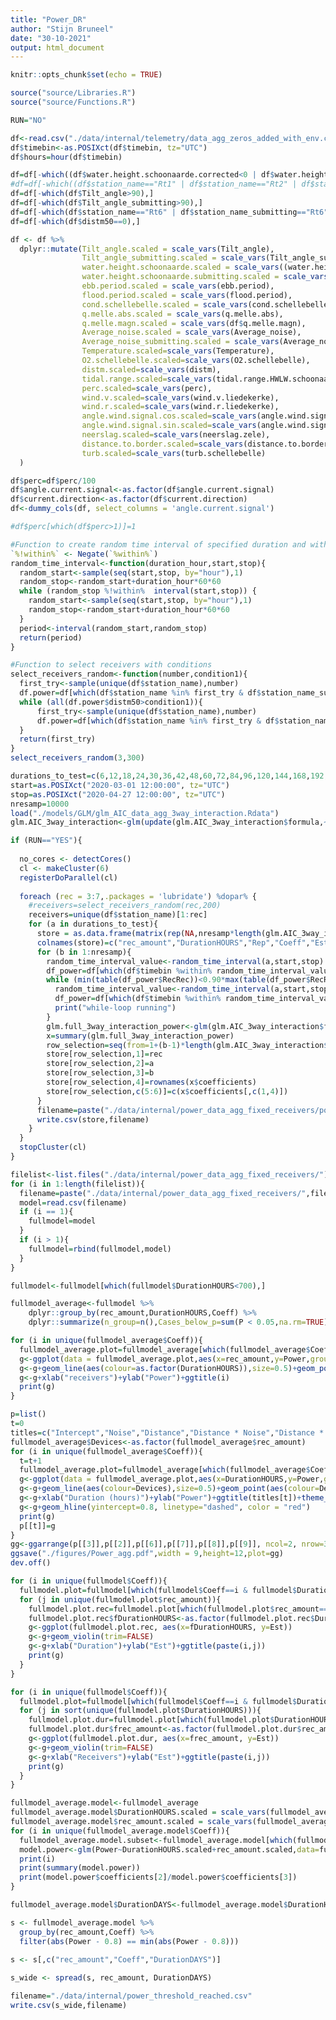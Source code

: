 ```yaml
---
title: "Power_DR"
author: "Stijn Bruneel"
date: "30-10-2021"
output: html_document
---
```


```r
knitr::opts_chunk$set(echo = TRUE)
```

```r
source("source/Libraries.R")
source("source/Functions.R")
```

```r
RUN="NO"
```

```r
df<-read.csv("./data/internal/telemetry/data_agg_zeros_added_with_env.csv")
df$timebin<-as.POSIXct(df$timebin, tz="UTC")
df$hours=hour(df$timebin)
```

```r
df=df[-which((df$water.height.schoonaarde.corrected<0 | df$water.height.schoonaarde.submitting.corrected<0)),]
#df=df[-which((df$station_name=="Rt1" | df$station_name=="Rt2" | df$station_name_submitting=="Rt1" | df$station_name_submitting=="Rt2") & (df$water.height.schoonaarde.corrected<0 | df$water.height.schoonaarde.submitting.corrected<0)),]
df=df[-which(df$Tilt_angle>90),]
df=df[-which(df$Tilt_angle_submitting>90),]
df=df[-which(df$station_name=="Rt6" | df$station_name_submitting=="Rt6"),]
df=df[-which(df$distm50==0),]
```

```r
df <- df %>%
  dplyr::mutate(Tilt_angle.scaled = scale_vars(Tilt_angle),
                Tilt_angle_submitting.scaled = scale_vars(Tilt_angle_submitting),
                water.height.schoonaarde.scaled = scale_vars((water.height.schoonaarde.corrected)),
                water.height.schoonaarde.submitting.scaled = scale_vars((water.height.schoonaarde.submitting.corrected)),
                ebb.period.scaled = scale_vars(ebb.period),
                flood.period.scaled = scale_vars(flood.period),
                cond.schellebelle.scaled = scale_vars(cond.schellebelle),
                q.melle.abs.scaled = scale_vars(q.melle.abs),
                q.melle.magn.scaled = scale_vars(df$q.melle.magn),
                Average_noise.scaled = scale_vars(Average_noise),
                Average_noise_submitting.scaled = scale_vars(Average_noise_submitting),
                Temperature.scaled=scale_vars(Temperature),
                O2.schellebelle.scaled=scale_vars(O2.schellebelle),
                distm.scaled=scale_vars(distm),
                tidal.range.scaled=scale_vars(tidal.range.HWLW.schoonaarde),
                perc.scaled=scale_vars(perc),
                wind.v.scaled=scale_vars(wind.v.liedekerke),
                wind.r.scaled=scale_vars(wind.r.liedekerke),
                angle.wind.signal.cos.scaled=scale_vars(angle.wind.signal.cos),
                angle.wind.signal.sin.scaled=scale_vars(angle.wind.signal.sin),
                neerslag.scaled=scale_vars(neerslag.zele),
                distance.to.border.scaled=scale_vars(distance.to.border),
                turb.scaled=scale_vars(turb.schellebelle)
  )
```

```r
df$perc=df$perc/100
df$angle.current.signal<-as.factor(df$angle.current.signal)
df$current.direction<-as.factor(df$current.direction)
df<-dummy_cols(df, select_columns = 'angle.current.signal')
```

```r
#df$perc[which(df$perc>1)]=1
```

```r
#Function to create random time interval of specified duration and within specified period
`%!within%` <- Negate(`%within%`)
random_time_interval<-function(duration_hour,start,stop){
  random_start<-sample(seq(start,stop, by="hour"),1)
  random_stop<-random_start+duration_hour*60*60
  while (random_stop %!within%  interval(start,stop)) {
    random_start<-sample(seq(start,stop, by="hour"),1)
    random_stop<-random_start+duration_hour*60*60
  }
  period<-interval(random_start,random_stop)
  return(period)
}
```

```r
#Function to select receivers with conditions
select_receivers_random<-function(number,condition1){
  first_try<-sample(unique(df$station_name),number)
  df.power=df[which(df$station_name %in% first_try & df$station_name_submitting %in% first_try),]
  while (all(df.power$distm50>condition1)){
      first_try<-sample(unique(df$station_name),number)
      df.power=df[which(df$station_name %in% first_try & df$station_name_submitting %in% first_try),]
  }
  return(first_try)
}
select_receivers_random(3,300)
```
```r
durations_to_test=c(6,12,18,24,30,36,42,48,60,72,84,96,120,144,168,192,240,288,336,384)
start=as.POSIXct("2020-03-01 12:00:00", tz="UTC")
stop=as.POSIXct("2020-04-27 12:00:00", tz="UTC")
nresamp=10000
load("./models/GLM/glm_AIC_data_agg_3way_interaction.Rdata")
glm.AIC_3way_interaction<-glm(update(glm.AIC_3way_interaction$formula,~ . +wind.v.scaled),data=df,family=binomial(link="logit"),na.action=na.exclude)

if (RUN=="YES"){
  
  no_cores <- detectCores()
  cl <- makeCluster(6)
  registerDoParallel(cl)
  
  foreach (rec = 3:7,.packages = 'lubridate') %dopar% {
    #receivers=select_receivers_random(rec,200)
    receivers=unique(df$station_name)[1:rec]
    for (a in durations_to_test){
      store = as.data.frame(matrix(rep(NA,nresamp*length(glm.AIC_3way_interaction$coefficients)), ncol = 6, nrow = nresamp*length(glm.AIC_3way_interaction$coefficients)))
      colnames(store)=c("rec_amount","DurationHOURS","Rep","Coeff","Est","P")
      for (b in 1:nresamp){
        random_time_interval_value<-random_time_interval(a,start,stop)
        df_power=df[which(df$timebin %within% random_time_interval_value & df$station_name %in% receivers & df$station_name_submitting %in% receivers),]
        while (min(table(df_power$RecRec))<0.90*max(table(df_power$RecRec))){
          random_time_interval_value<-random_time_interval(a,start,stop)
          df_power=df[which(df$timebin %within% random_time_interval_value & df$station_name %in% receivers & df$station_name_submitting %in% receivers),]
          print("while-loop running")
        }
        glm.full_3way_interaction_power<-glm(glm.AIC_3way_interaction$formula,data=df_power,family=binomial(link="logit"),na.action=na.exclude)
        x=summary(glm.full_3way_interaction_power)
        row_selection=seq(from=1+(b-1)*length(glm.AIC_3way_interaction$coefficients),to=b*length(glm.AIC_3way_interaction$coefficients),by=1)
        store[row_selection,1]=rec
        store[row_selection,2]=a
        store[row_selection,3]=b
        store[row_selection,4]=rownames(x$coefficients)
        store[row_selection,c(5:6)]=c(x$coefficients[,c(1,4)])
      }
      filename=paste("./data/internal/power_data_agg_fixed_receivers/power_",rec,"Rec_",a,"Hours_",nresamp,"_Rep.csv",sep="")
      write.csv(store,filename)
    }
  }
  stopCluster(cl)
}
```

```r
filelist<-list.files("./data/internal/power_data_agg_fixed_receivers/")
for (i in 1:length(filelist)){
  filename=paste("./data/internal/power_data_agg_fixed_receivers/",filelist[i],sep="")
  model=read.csv(filename)
  if (i == 1){
    fullmodel=model
  }
  if (i > 1){
    fullmodel=rbind(fullmodel,model)
  }
}

fullmodel<-fullmodel[which(fullmodel$DurationHOURS<700),]
```

```r
fullmodel_average<-fullmodel %>%
    dplyr::group_by(rec_amount,DurationHOURS,Coeff) %>%
    dplyr::summarize(n_group=n(),Cases_below_p=sum(P < 0.05,na.rm=TRUE),Power=Cases_below_p/n_group)
```

```r
for (i in unique(fullmodel_average$Coeff)){
  fullmodel_average.plot=fullmodel_average[which(fullmodel_average$Coeff==i),]
  g<-ggplot(data = fullmodel_average.plot,aes(x=rec_amount,y=Power,group=as.factor(DurationHOURS)))
  g<-g+geom_line(aes(colour=as.factor(DurationHOURS)),size=0.5)+geom_point(aes(colour=as.factor(DurationHOURS)))
  g<-g+xlab("receivers")+ylab("Power")+ggtitle(i)
  print(g)
}
```

```r
p=list()
t=0
titles=c("Intercept","Noise","Distance","Distance * Noise","Distance * Water height","Tilt angle (rec)","Tilt angle (sub)","Water height","Wind speed")
fullmodel_average$Devices<-as.factor(fullmodel_average$rec_amount)
for (i in unique(fullmodel_average$Coeff)){
  t=t+1
  fullmodel_average.plot=fullmodel_average[which(fullmodel_average$Coeff==i),]
  g<-ggplot(data = fullmodel_average.plot,aes(x=DurationHOURS,y=Power,group=Devices))+labs(fill = "Number of receivers")
  g<-g+geom_line(aes(colour=Devices),size=0.5)+geom_point(aes(colour=Devices))
  g<-g+xlab("Duration (hours)")+ylab("Power")+ggtitle(titles[t])+theme_minimal()
  g<-g+geom_hline(yintercept=0.8, linetype="dashed", color = "red")
  print(g)
  p[[t]]=g
}
gg<-ggarrange(p[[3]],p[[2]],p[[6]],p[[7]],p[[8]],p[[9]], ncol=2, nrow=3, common.legend = TRUE, legend="bottom")
ggsave("./figures/Power_agg.pdf",width = 9,height=12,plot=gg)
dev.off()
```

```r
for (i in unique(fullmodel$Coeff)){
  fullmodel.plot=fullmodel[which(fullmodel$Coeff==i & fullmodel$DurationHOURS>6),]
  for (j in unique(fullmodel.plot$rec_amount)){
    fullmodel.plot.rec=fullmodel.plot[which(fullmodel.plot$rec_amount==j),]
    fullmodel.plot.rec$fDurationHOURS<-as.factor(fullmodel.plot.rec$DurationHOURS)
    g<-ggplot(fullmodel.plot.rec, aes(x=fDurationHOURS, y=Est))
    g<-g+geom_violin(trim=FALSE)
    g<-g+xlab("Duration")+ylab("Est")+ggtitle(paste(i,j))
    print(g)
  }
}
```

```r
for (i in unique(fullmodel$Coeff)){
  fullmodel.plot=fullmodel[which(fullmodel$Coeff==i & fullmodel$DurationHOURS>6),]
  for (j in sort(unique(fullmodel.plot$DurationHOURS))){
    fullmodel.plot.dur=fullmodel.plot[which(fullmodel.plot$DurationHOURS==j),]
    fullmodel.plot.dur$frec_amount<-as.factor(fullmodel.plot.dur$rec_amount)
    g<-ggplot(fullmodel.plot.dur, aes(x=frec_amount, y=Est))
    g<-g+geom_violin(trim=FALSE)
    g<-g+xlab("Receivers")+ylab("Est")+ggtitle(paste(i,j))
    print(g)
  }
}
```

```r
fullmodel_average.model<-fullmodel_average
fullmodel_average.model$DurationHOURS.scaled = scale_vars(fullmodel_average.model$DurationHOURS)
fullmodel_average.model$rec_amount.scaled = scale_vars(fullmodel_average.model$rec_amount)
for (i in unique(fullmodel_average.model$Coeff)){
  fullmodel_average.model.subset<-fullmodel_average.model[which(fullmodel_average.model$Coeff==i),]
  model.power<-glm(Power~DurationHOURS.scaled+rec_amount.scaled,data=fullmodel_average.model.subset,family=binomial(link="logit"),na.action=na.exclude)
  print(i)
  print(summary(model.power))
  print(model.power$coefficients[2]/model.power$coefficients[3])
}
```

```r
fullmodel_average.model$DurationDAYS<-fullmodel_average.model$DurationHOURS/24

s <- fullmodel_average.model %>% 
  group_by(rec_amount,Coeff) %>%
  filter(abs(Power - 0.8) == min(abs(Power - 0.8)))
  
s <- s[,c("rec_amount","Coeff","DurationDAYS")]  

s_wide <- spread(s, rec_amount, DurationDAYS)

filename="./data/internal/power_threshold_reached.csv"
write.csv(s_wide,filename)
```

